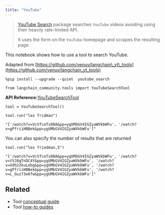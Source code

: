 ```yaml
---
title: "YouTube"
---
```


> [YouTube Search](https://github.com/joetats/youtube_search) package searches `YouTube` videos avoiding using their heavily rate-limited API.
>
> It uses the form on the `YouTube` homepage and scrapes the resulting page.

This notebook shows how to use a tool to search YouTube.

Adapted from [https://github.com/venuv/langchain\_yt\_tools](https://github.com/venuv/langchain_yt_tools)

```
%pip install --upgrade --quiet  youtube_search
```

```
from langchain_community.tools import YouTubeSearchTool
```

**API Reference:**[YouTubeSearchTool](https://python.langchain.com/api_reference/community/tools/langchain_community.tools.youtube.search.YouTubeSearchTool.html)

```
tool = YouTubeSearchTool()
```

```
tool.run("lex fridman")
```

```
"['/watch?v=VcVfceTsD0A&pp=ygUMbGV4IGZyaWVkbWFu', '/watch?v=gPfriiHBBek&pp=ygUMbGV4IGZyaWVkbWFu']"
```

You can also specify the number of results that are returned

```
tool.run("lex friedman,5")
```

```
"['/watch?v=VcVfceTsD0A&pp=ygUMbGV4IGZyaWVkbWFu', '/watch?v=YVJ8gTnDC4Y&pp=ygUMbGV4IGZyaWVkbWFu', '/watch?v=Udh22kuLebg&pp=ygUMbGV4IGZyaWVkbWFu', '/watch?v=gPfriiHBBek&pp=ygUMbGV4IGZyaWVkbWFu', '/watch?v=L_Guz73e6fw&pp=ygUMbGV4IGZyaWVkbWFu']"
```

## Related

* Tool [conceptual guide](/src/oss/concepts/tools)
* Tool [how-to guides](/src/oss/how_to/#tools)

